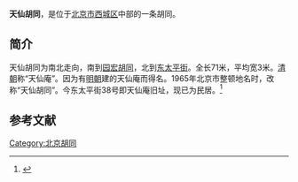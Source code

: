 {{Coord|39.9027835|116.3647603|type:landmark_region:CN-11_source:GoogleMaps|display=title}}
'''天仙胡同'''，是位于[[北京市|北京市]][[西城区|西城区]]中部的一条胡同。

==简介==
天仙胡同为南北走向，南到[[园宏胡同|园宏胡同]]，北到[[东太平街_(北京)|东太平街]]。全长71米，平均宽3米。[[清朝|清朝]]称“天仙庵”。因为有[[明朝|明朝]]建的天仙庵而得名。1965年北京市整顿地名时，改称“天仙胡同”。今东太平街38号即天仙庵旧址，现已为民居。<ref>{{Cite web |url=http://www.bjdclib.com/subdb/laneculture/lane/200907/t20090702_4000.html |title=天仙胡同，东华流韵，2009-07-02 |access-date=2015-03-07 |archive-date=2016-03-05 |archive-url=https://web.archive.org/web/20160305013341/http://www.bjdclib.com/subdb/laneculture/lane/200907/t20090702_4000.html |dead-url=no }}</ref>

==参考文献==
{{reflist}}

[[Category:北京胡同|Category:北京胡同]]